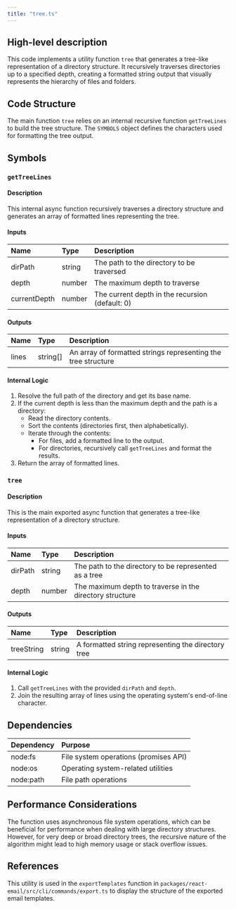 ```yaml
---
title: "tree.ts"
---
```


## High-level description
This code implements a utility function `tree` that generates a tree-like representation of a directory structure. It recursively traverses directories up to a specified depth, creating a formatted string output that visually represents the hierarchy of files and folders.

## Code Structure
The main function `tree` relies on an internal recursive function `getTreeLines` to build the tree structure. The `SYMBOLS` object defines the characters used for formatting the tree output.

## Symbols

### `getTreeLines`
#### Description
This internal async function recursively traverses a directory structure and generates an array of formatted lines representing the tree.

#### Inputs
| Name | Type | Description |
|:-----|:-----|:------------|
| dirPath | string | The path to the directory to be traversed |
| depth | number | The maximum depth to traverse |
| currentDepth | number | The current depth in the recursion (default: 0) |

#### Outputs
| Name | Type | Description |
|:-----|:-----|:------------|
| lines | string[] | An array of formatted strings representing the tree structure |

#### Internal Logic
1. Resolve the full path of the directory and get its base name.
2. If the current depth is less than the maximum depth and the path is a directory:
   - Read the directory contents.
   - Sort the contents (directories first, then alphabetically).
   - Iterate through the contents:
     - For files, add a formatted line to the output.
     - For directories, recursively call `getTreeLines` and format the results.
3. Return the array of formatted lines.

### `tree`
#### Description
This is the main exported async function that generates a tree-like representation of a directory structure.

#### Inputs
| Name | Type | Description |
|:-----|:-----|:------------|
| dirPath | string | The path to the directory to be represented as a tree |
| depth | number | The maximum depth to traverse in the directory structure |

#### Outputs
| Name | Type | Description |
|:-----|:-----|:------------|
| treeString | string | A formatted string representing the directory tree |

#### Internal Logic
1. Call `getTreeLines` with the provided `dirPath` and `depth`.
2. Join the resulting array of lines using the operating system's end-of-line character.

## Dependencies
| Dependency | Purpose |
|:-----------|:--------|
| node:fs | File system operations (promises API) |
| node:os | Operating system-related utilities |
| node:path | File path operations |

## Performance Considerations
The function uses asynchronous file system operations, which can be beneficial for performance when dealing with large directory structures. However, for very deep or broad directory trees, the recursive nature of the algorithm might lead to high memory usage or stack overflow issues.

## References
This utility is used in the `exportTemplates` function in `packages/react-email/src/cli/commands/export.ts` to display the structure of the exported email templates.